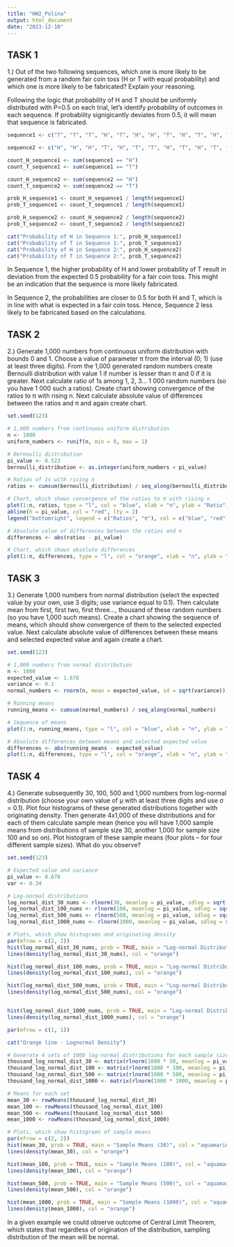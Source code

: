 ```yaml
---
title: "HW2_Polina"
output: html_document
date: "2023-12-10"
---
```

## TASK 1

1.) Out of the two following sequences, which one is more likely to be generated from a random fair coin toss (H or T with equal probability) and which one is more likely to be fabricated? Explain your reasoning.

Following the logic that probability of H and T should be uniformly distributed with P=0.5 on each trial, let's identify probability of outcomes in each sequence. If probability signigicantly deviates from 0.5, it will mean that sequence is fabricated.
```r
sequence1 <- c("T", "T", "T", "H", "T", "H", "H", "T", "H", "T", "H", "T", "H", "T", "H", "T", "T", "T", "H", "T", "T", "T", "T", "H", "H", "T", "T", "H", "H", "T", "H", "H", "H", "T", "H", "H", "T", "H", "H", "H", "H", "T", "H", "T", "H", "T", "H", "T", "T", "H", "H", "H", "H", "T", "H", "H", "H", "T", "H", "T", "T", "T", "T", "H", "T", "T", "H", "H", "H", "T", "T", "T", "T", "T", "T", "H", "H", "H", "T", "T", "H", "H", "H", "H", "H", "H", "H", "H", "T", "H", "H", "H", "H", "T", "H", "H", "T", "T", "H", "H")

sequence2 <- c("H", "H", "H", "T", "H", "T", "T", "H", "T", "H", "T", "H", "T", "H", "T", "H", "H", "H", "T", "H", "T", "T", "T", "H", "H", "T", "T", "T", "T", "H", "H", "H", "H", "T", "T", "T", "H", "H", "T", "T", "T", "H", "T", "H", "T", "H", "T", "H", "H", "T", "T", "T", "T", "H", "T", "T", "T", "H", "T", "H", "H", "H", "H", "T", "H", "H", "T", "T", "T", "H", "H", "H", "H", "T", "H", "T", "T", "T", "H", "H", "T", "H", "H", "T", "T", "H", "H", "T", "T", "H", "T", "T", "T", "H", "T", "T", "H", "T", "H", "H")

count_H_sequence1 <- sum(sequence1 == "H")
count_T_sequence1 <- sum(sequence1 == "T")

count_H_sequence2 <- sum(sequence2 == "H")
count_T_sequence2 <- sum(sequence2 == "T")

prob_H_sequence1 <- count_H_sequence1 / length(sequence1)
prob_T_sequence1 <- count_T_sequence1 / length(sequence1)

prob_H_sequence2 <- count_H_sequence2 / length(sequence2)
prob_T_sequence2 <- count_T_sequence2 / length(sequence2)

cat("Probability of H in Sequence 1:", prob_H_sequence1)
cat("Probability of T in Sequence 1:", prob_T_sequence1)
cat("Probability of H in Sequence 2:", prob_H_sequence2)
cat("Probability of T in Sequence 2:", prob_T_sequence2)

```
In Sequence 1, the higher probability of H and lower probability of T result in deviation from the expected 0.5 probability for a fair coin toss. This might be an indication that the sequence is more likely fabricated.

In Sequence 2, the probabilities are closer to 0.5 for both H and T, which is in line with what is expected in a fair coin toss. Hence, Sequence 2 less likely to be fabricated based on the calculations.

## TASK 2
2.) Generate 1,000 numbers from continuous uniform distribution with bounds 0 and 1. Choose a value of parameter π from the interval (0; 1) (use at least three digits). From the 1,000 generated random numbers create Bernoulli distribution with value 1 if number is lesser than π and 0 if it is greater. Next calculate ratio of 1s among 1, 2, 3... 1 000 random numbers (so you have 1 000 such a ratios). Create chart showing convergence of the ratios to π with rising n. Next calculate absolute value of differences between the ratios and π and again create chart.
```r

set.seed(123)

# 1,000 numbers from continuous uniform distribution
n <- 1000
uniform_numbers <- runif(n, min = 0, max = 1)

# Bernoulli distribution
pi_value <- 0.523 
bernoulli_distribution <- as.integer(uniform_numbers < pi_value)

# Ratios of 1s with rising n
ratios <- cumsum(bernoulli_distribution) / seq_along(bernoulli_distribution)

# Chart, which shows convergence of the ratios to π with rising n
plot(1:n, ratios, type = "l", col = "blue", xlab = "n", ylab = "Ratio", main = "Convergence of Ratios to π")
abline(h = pi_value, col = "red", lty = 2)
legend("bottomright", legend = c("Ratios", "π"), col = c("blue", "red"), lty = 1:2)

# Absolute value of differences between the ratios and π
differences <- abs(ratios - pi_value)

# Chart, which shows absolute differences
plot(1:n, differences, type = "l", col = "orange", xlab = "n", ylab = "Absolute Difference", main = "Absolute Differences from π")
```



## TASK 3
3.) Generate 1,000 numbers from normal distribution (select the expected value by your own, use 3 digits; use variance equal to 0.1). Then calculate mean from first, first two, first three..., thousand of these random numbers (so you have 1,000 such means). Create a chart showing the sequence of means, which should show convergence of them to the selected expected value. Next calculate absolute value of differences between these means and selected expected value and again create a chart.
```r

set.seed(123)

# 1,000 numbers from normal distribution
n <- 1000
expected_value <- 1.678  
variance <- 0.1
normal_numbers <- rnorm(n, mean = expected_value, sd = sqrt(variance))

# Running means
running_means <- cumsum(normal_numbers) / seq_along(normal_numbers)

# Sequence of means
plot(1:n, running_means, type = "l", col = "blue", xlab = "n", ylab = "Mean", main = "Sequence of Means")

# Absolute differences between means and selected expected value
differences <- abs(running_means - expected_value)
plot(1:n, differences, type = "l", col = "orange", xlab = "n", ylab = "Absolute Difference", main = "Absolute Differences from Expected Value")


```

## TASK 4
4.) Generate subsequently 30, 100, 500 and 1,000 numbers from log-normal distribution (choose your own value of μ with at least three digits and use σ = 0.1). Plot four histograms of these generated distributions together with originating density. Then generate 4x1,000 of these distributions and for each of them calculate sample mean (hence you will have 1,000 sample means from distributions of sample size 30, another 1,000 for sample size 100 and so on). Plot histogram of these sample means (four plots – for four different sample sizes). What do you observe?

```r

set.seed(123)

# Expected value and variance
pi_value <- 0.678
var <- 0.34

# Log-normal distributions
log_normal_dist_30_nums <- rlnorm(30, meanlog = pi_value, sdlog = sqrt(var))
log_normal_dist_100_nums <- rlnorm(100, meanlog = pi_value, sdlog = sqrt(var))
log_normal_dist_500_nums <- rlnorm(500, meanlog = pi_value, sdlog = sqrt(var))
log_normal_dist_1000_nums <- rlnorm(1000, meanlog = pi_value, sdlog = sqrt(var))

# Plots, which show histograms and originating density
par(mfrow = c(2, 2))
hist(log_normal_dist_30_nums, prob = TRUE, main = "Log-normal Distribution (30)", col = "aquamarine2", xlab = "Value")
lines(density(log_normal_dist_30_nums), col = "orange")

hist(log_normal_dist_100_nums, prob = TRUE, main = "Log-normal Distribution (100)", col = "aquamarine2", xlab = "Value")
lines(density(log_normal_dist_100_nums), col = "orange")

hist(log_normal_dist_500_nums, prob = TRUE, main = "Log-normal Distribution (500)", col = "aquamarine2", xlab = "Value")
lines(density(log_normal_dist_500_nums), col = "orange")


hist(log_normal_dist_1000_nums, prob = TRUE, main = "Log-normal Distribution (1000)", col = "aquamarine2", xlab = "Value")
lines(density(log_normal_dist_1000_nums), col = "orange")

par(mfrow = c(1, 1))

cat("Orange line - Lognormal Density")

# Generate 4 sets of 1000 log-normal distributions for each sample size
thousand_log_normal_dist_30 <- matrix(rlnorm(1000 * 30, meanlog = pi_value, sdlog = sqrt(var)), ncol = 30)
thousand_log_normal_dist_100 <- matrix(rlnorm(1000 * 100, meanlog = pi_value, sdlog = sqrt(var)), ncol = 100)
thousand_log_normal_dist_500 <- matrix(rlnorm(1000 * 500, meanlog = pi_value, sdlog = sqrt(var)), ncol = 500)
thousand_log_normal_dist_1000 <- matrix(rlnorm(1000 * 1000, meanlog = pi_value, sdlog = sqrt(var)), ncol = 1000)

# Means for each set
mean_30 <- rowMeans(thousand_log_normal_dist_30)
mean_100 <- rowMeans(thousand_log_normal_dist_100)
mean_500 <- rowMeans(thousand_log_normal_dist_500)
mean_1000 <- rowMeans(thousand_log_normal_dist_1000)

# Plots, which show histograms of sample means
par(mfrow = c(2, 2))
hist(mean_30, prob = TRUE, main = "Sample Means (30)", col = "aquamarine2", xlab = "Sample Mean")
lines(density(mean_30), col = "orange")

hist(mean_100, prob = TRUE, main = "Sample Means (100)", col = "aquamarine2", xlab = "Sample Mean")
lines(density(mean_100), col = "orange")

hist(mean_500, prob = TRUE, main = "Sample Means (500)", col = "aquamarine2", xlab = "Sample Mean")
lines(density(mean_500), col = "orange")

hist(mean_1000, prob = TRUE, main = "Sample Means (1000)", col = "aquamarine2", xlab = "Sample Mean")
lines(density(mean_1000), col = "orange")


```


In a given example we could observe outcome of Central Limit Theorem, which states that regardless of origination of the distribution, sampling distribution of the mean will be normal.